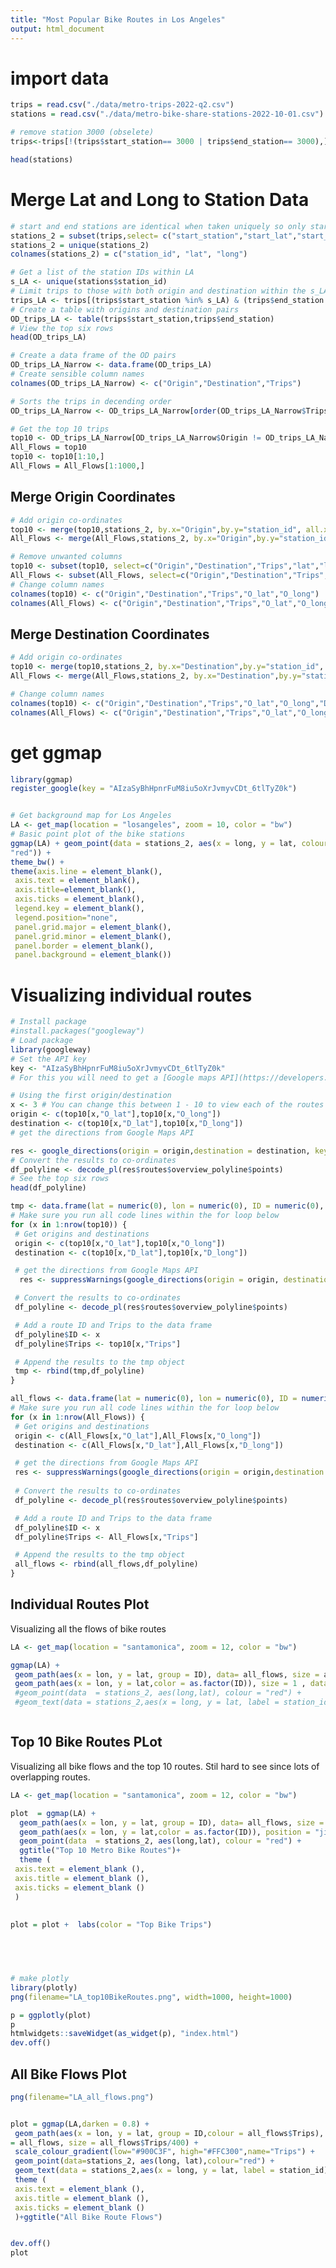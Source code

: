 ---
title: "Most Popular Bike Routes in Los Angeles"
output: html_document
---

# import data
```{r}

trips = read.csv("./data/metro-trips-2022-q2.csv")
stations = read.csv("./data/metro-bike-share-stations-2022-10-01.csv")

# remove station 3000 (obselete)
trips<-trips[!(trips$start_station== 3000 | trips$end_station== 3000),]

head(stations)
```

# Merge Lat and Long to Station Data
```{r}
# start and end stations are identical when taken uniquely so only start station IDs will be used
stations_2 = subset(trips,select= c("start_station","start_lat","start_lon"))
stations_2 = unique(stations_2)
colnames(stations_2) = c("station_id", "lat", "long")

```

```{r}

# Get a list of the station IDs within LA
s_LA <- unique(stations$station_id)
# Limit trips to those with both origin and destination within the s_LA subset
trips_LA <- trips[(trips$start_station %in% s_LA) & (trips$end_station %in%s_LA),]
# Create a table with origins and destination pairs
OD_trips_LA <- table(trips$start_station,trips$end_station)
# View the top six rows
head(OD_trips_LA)

```


```{r}

# Create a data frame of the OD pairs
OD_trips_LA_Narrow <- data.frame(OD_trips_LA)
# Create sensible column names
colnames(OD_trips_LA_Narrow) <- c("Origin","Destination","Trips")

```

```{r}

# Sorts the trips in decending order
OD_trips_LA_Narrow <- OD_trips_LA_Narrow[order(OD_trips_LA_Narrow$Trips,decreasing = TRUE),]

# Get the top 10 trips
top10 <- OD_trips_LA_Narrow[OD_trips_LA_Narrow$Origin != OD_trips_LA_Narrow$Destination,]
All_Flows = top10
top10 <- top10[1:10,]
All_Flows = All_Flows[1:1000,]                                              
```

## Merge Origin Coordinates
```{r}
# Add origin co-ordinates
top10 <- merge(top10,stations_2, by.x="Origin",by.y="station_id", all.x=TRUE)
All_Flows <- merge(All_Flows,stations_2, by.x="Origin",by.y="station_id", all.x=TRUE)

# Remove unwanted columns
top10 <- subset(top10, select=c("Origin","Destination","Trips","lat","long"))
All_Flows <- subset(All_Flows, select=c("Origin","Destination","Trips","lat","long"))
# Change column names
colnames(top10) <- c("Origin","Destination","Trips","O_lat","O_long")
colnames(All_Flows) <- c("Origin","Destination","Trips","O_lat","O_long")

```

## Merge Destination Coordinates
```{r}
# Add origin co-ordinates
top10 <- merge(top10,stations_2, by.x="Destination",by.y="station_id", all.x=TRUE)
All_Flows <- merge(All_Flows,stations_2, by.x="Destination",by.y="station_id", all.x=TRUE)

# Change column names
colnames(top10) <- c("Origin","Destination","Trips","O_lat","O_long","D_lat", "D_long")
colnames(All_Flows) <- c("Origin","Destination","Trips","O_lat","O_long","D_lat", "D_long")

```



# get ggmap
```{r}
library(ggmap)
register_google(key = "AIzaSyBhHpnrFuM8iu5oXrJvmyvCDt_6tlTyZ0k")


# Get background map for Los Angeles
LA <- get_map(location = "losangeles", zoom = 10, color = "bw")
# Basic point plot of the bike stations
ggmap(LA) + geom_point(data = stations_2, aes(x = long, y = lat, colour =
"red")) +
theme_bw() +
theme(axis.line = element_blank(),
 axis.text = element_blank(),
 axis.title=element_blank(),
 axis.ticks = element_blank(),
 legend.key = element_blank(),
 legend.position="none",
 panel.grid.major = element_blank(),
 panel.grid.minor = element_blank(),
 panel.border = element_blank(),
 panel.background = element_blank())


```

# Visualizing individual routes
```{r}
# Install package
#install.packages("googleway")
# Load package
library(googleway)
# Set the API key
key <- "AIzaSyBhHpnrFuM8iu5oXrJvmyvCDt_6tlTyZ0k" 
# For this you will need to get a [Google maps API](https://developers.google.com/maps/documentation/directions/) key.

# Using the first origin/destination
x <- 3 # You can change this between 1 - 10 to view each of the routes
origin <- c(top10[x,"O_lat"],top10[x,"O_long"])
destination <- c(top10[x,"D_lat"],top10[x,"D_long"])
# get the directions from Google Maps API

res <- google_directions(origin = origin,destination = destination, key = key, mode= "bicycling")
# Convert the results to co-ordinates
df_polyline <- decode_pl(res$routes$overview_polyline$points)
# See the top six rows
head(df_polyline)


```


```{r}

tmp <- data.frame(lat = numeric(0), lon = numeric(0), ID = numeric(0), Trips= numeric(0))
# Make sure you run all code lines within the for loop below
for (x in 1:nrow(top10)) {
 # Get origins and destinations
 origin <- c(top10[x,"O_lat"],top10[x,"O_long"])
 destination <- c(top10[x,"D_lat"],top10[x,"D_long"])

 # get the directions from Google Maps API
  res <- suppressWarnings(google_directions(origin = origin, destination = destination, key = key, mode= "bicycling"))

 # Convert the results to co-ordinates
 df_polyline <- decode_pl(res$routes$overview_polyline$points)

 # Add a route ID and Trips to the data frame
 df_polyline$ID <- x
 df_polyline$Trips <- top10[x,"Trips"]

 # Append the results to the tmp object
 tmp <- rbind(tmp,df_polyline)
}

```

```{r}

all_flows <- data.frame(lat = numeric(0), lon = numeric(0), ID = numeric(0), Trips= numeric(0))
# Make sure you run all code lines within the for loop below
for (x in 1:nrow(All_Flows)) {
 # Get origins and destinations
 origin <- c(All_Flows[x,"O_lat"],All_Flows[x,"O_long"])
 destination <- c(All_Flows[x,"D_lat"],All_Flows[x,"D_long"])

 # get the directions from Google Maps API
 res <- suppressWarnings(google_directions(origin = origin,destination =destination,key = key, mode= "bicycling"))
  
 # Convert the results to co-ordinates
 df_polyline <- decode_pl(res$routes$overview_polyline$points)

 # Add a route ID and Trips to the data frame
 df_polyline$ID <- x
 df_polyline$Trips <- All_Flows[x,"Trips"]

 # Append the results to the tmp object
 all_flows <- rbind(all_flows,df_polyline)
}

```


## Individual Routes Plot
Visualizing all the flows of bike routes 
```{r}
LA <- get_map(location = "santamonica", zoom = 12, color = "bw")

ggmap(LA) +
 geom_path(aes(x = lon, y = lat, group = ID), data= all_flows, size = all_flows$Trips/ 1000)+
 geom_path(aes(x = lon, y = lat,color = as.factor(ID)), size = 1 , data = (tmp[tmp$ID == c(1),]), lineend = "round") #+ 
 #geom_point(data  = stations_2, aes(long,lat), colour = "red") +
 #geom_text(data = stations_2,aes(x = long, y = lat, label = station_id), check_overlap = TRUE, colour="#FFFFFF",hjust=-0.6)



```
## Top 10 Bike Routes PLot
Visualizing all bike flows and the top 10 routes. Stil hard to see since lots of overlapping routes. 
```{r}
LA <- get_map(location = "santamonica", zoom = 12, color = "bw")

plot  = ggmap(LA) +
  geom_path(aes(x = lon, y = lat, group = ID), data= all_flows, size = 0.5)+
  geom_path(aes(x = lon, y = lat,color = as.factor(ID)), position = "jitter" , size = 1,data = tmp)+
  geom_point(data  = stations_2, aes(long,lat), colour = "red") +
  ggtitle("Top 10 Metro Bike Routes")+
  theme (
 axis.text = element_blank (),
 axis.title = element_blank (),
 axis.ticks = element_blank ()
 )
  
  
plot = plot +  labs(color = "Top Bike Trips")
  




# make plotly
library(plotly)
png(filename="LA_top10BikeRoutes.png", width=1000, height=1000)

p = ggplotly(plot)
p
htmlwidgets::saveWidget(as_widget(p), "index.html")
dev.off()
```



## All Bike Flows Plot 
```{r}
png(filename="LA_all_flows.png")


plot = ggmap(LA,darken = 0.8) +
 geom_path(aes(x = lon, y = lat, group = ID,colour = all_flows$Trips), data
= all_flows, size = all_flows$Trips/400) +
 scale_colour_gradient(low="#900C3F", high="#FFC300",name="Trips") +
 geom_point(data=stations_2, aes(long, lat),colour="red") +
 geom_text(data = stations_2,aes(x = long, y = lat, label = station_id), check_overlap = TRUE, colour="#FFFFFF",hjust=-0.6) +
 theme (
 axis.text = element_blank (),
 axis.title = element_blank (),
 axis.ticks = element_blank ()
 )+ggtitle("All Bike Route Flows")


dev.off()
plot

```

